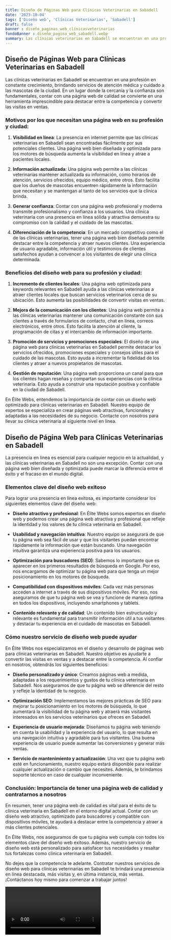 ```yaml
---
title: Diseño de Páginas Web para Clínicas Veterinarias en Sabadell
date: '2023-10-04'
tags: ['Diseño web', 'Clínicas Veterinarias', 'Sabadell']
draft: false
banner : diseño_paginas_web_clínicasveterinarias
fondoBanner : diseño_pagina_web_sabadell.webp
summary: Las clínicas veterinarias en Sabadell se encuentran en una profesión en constante crecimiento, brindando servicios de atención médica y cuidado a las mascotas de la ciudad. En un lugar donde la cercanía y la confianza son fundamentales, contar con una página web de calidad se convierte en una herramienta imprescindible para destacar entre la competencia y convertir las visitas en ventas.
---
```


## Diseño de Páginas Web para Clínicas Veterinarias en Sabadell

Las clínicas veterinarias en Sabadell se encuentran en una profesión en constante crecimiento, brindando servicios de atención médica y cuidado a las mascotas de la ciudad. En un lugar donde la cercanía y la confianza son fundamentales, contar con una página web de calidad se convierte en una herramienta imprescindible para destacar entre la competencia y convertir las visitas en ventas.

### Motivos por los que necesitan una página web en su profesión y ciudad:

1. **Visibilidad en línea**: La presencia en internet permite que las clínicas veterinarias en Sabadell sean encontradas fácilmente por sus potenciales clientes. Una página web bien diseñada y optimizada para los motores de búsqueda aumenta la visibilidad en línea y atrae a pacientes locales.

2. **Información actualizada**: Una página web permite a las clínicas veterinarias mantener actualizada su información, como horarios de atención, servicios ofrecidos, equipo médico, entre otros. Esto facilita que los dueños de mascotas encuentren rápidamente la información que necesitan y se mantengan al tanto de los servicios que la clínica brinda.

3. **Generar confianza**: Contar con una página web profesional y moderna transmite profesionalismo y confianza a los usuarios. Una clínica veterinaria con una presencia en línea sólida y atractiva demuestra su compromiso con la calidad y el cuidado de las mascotas.

4. **Diferenciación de la competencia**: En un mercado competitivo como el de las clínicas veterinarias, tener una página web bien diseñada permite destacar entre la competencia y atraer nuevos clientes. Una experiencia de usuario agradable, información útil y testimonios de clientes satisfechos ayudan a convencer a los visitantes de elegir una clínica determinada.

### Beneficios del diseño web para su profesión y ciudad:

1. **Incremento de clientes locales**: Una página web optimizada para keywords relevantes en Sabadell ayuda a las clínicas veterinarias a atraer clientes locales que buscan servicios veterinarios cerca de su ubicación. Esto aumenta las posibilidades de convertir visitas en ventas.

2. **Mejora de la comunicación con los clientes**: Una página web permite a las clínicas veterinarias mantener una comunicación constante con sus clientes a través de formularios de contacto, chat en línea, correos electrónicos, entre otros. Esto facilita la atención al cliente, la programación de citas y el intercambio de información importante.

3. **Promoción de servicios y promociones especiales**: El diseño de una página web para clínicas veterinarias en Sabadell permite destacar los servicios ofrecidos, promociones especiales y consejos útiles para el cuidado de las mascotas. Esto ayuda a incrementar la fidelidad de los clientes y atraer a nuevos propietarios de mascotas.

4. **Gestión de reputación**: Una página web proporciona un canal para que los clientes hagan reseñas y compartan sus experiencias con la clínica veterinaria. Esto ayuda a construir una reputación positiva y confiable en la ciudad de Sabadell.

En Élite Webs, entendemos la importancia de contar con un diseño web optimizado para clínicas veterinarias en Sabadell. Nuestro equipo de expertos se especializa en crear páginas web atractivas, funcionales y adaptadas a las necesidades de su negocio. Contacte con nosotros para llevar su clínica veterinaria al siguiente nivel en línea.

<GifSeo />

<Cta />

## Diseño de Página Web para Clínicas Veterinarias en Sabadell

La presencia en línea es esencial para cualquier negocio en la actualidad, y las clínicas veterinarias en Sabadell no son una excepción. Contar con una página web bien diseñada y optimizada puede marcar la diferencia entre el éxito y el fracaso en el mundo digital. 

### Elementos clave del diseño web exitoso

Para lograr una presencia en línea exitosa, es importante considerar los siguientes elementos clave del diseño web:

- **Diseño atractivo y profesional**: En Élite Webs somos expertos en diseño web y podemos crear una página web atractiva y profesional que refleje la identidad y los valores de tu clínica veterinaria en Sabadell.

- **Usabilidad y navegación intuitiva**: Nuestro equipo se asegurará de que tu página web sea fácil de usar y que los visitantes puedan encontrar rápidamente la información que están buscando. Una navegación intuitiva garantiza una experiencia positiva para los usuarios.

- **Optimización para buscadores (SEO)**: Sabemos lo importante que es aparecer en los primeros resultados de búsqueda en Google. Por eso, nos encargamos de optimizar tu página web para que tenga un mejor posicionamiento en los motores de búsqueda.

- **Compatibilidad con dispositivos móviles**: Cada vez más personas acceden a internet a través de sus dispositivos móviles. Por eso, nos aseguramos de que tu página web se vea y funcione de manera óptima en todos los dispositivos, incluyendo smartphones y tablets.

- **Contenido relevante y de calidad**: Un contenido bien estructurado y relevante es fundamental para transmitir información útil a tus visitantes y destacar tu experiencia en el cuidado de mascotas en Sabadell.

### Cómo nuestro servicio de diseño web puede ayudar

En Élite Webs nos especializamos en el diseño y desarrollo de páginas web para clínicas veterinarias en Sabadell. Nuestro objetivo es ayudarte a convertir las visitas en ventas y a destacar entre la competencia. Al confiar en nosotros, obtendrás los siguientes beneficios:

- **Diseño personalizado y único**: Creamos páginas web a medida, adaptadas a los requerimientos y gustos de tu clínica veterinaria en Sabadell. Nos aseguramos de que tu página web se diferencie del resto y refleje la identidad de tu negocio.

- **Optimización SEO**: Implementamos las mejores prácticas de SEO para mejorar tu posicionamiento en los motores de búsqueda, lo que aumentará la visibilidad de tu página web y atraerá más visitantes interesados en los servicios veterinarios que ofreces en Sabadell.

- **Experiencia de usuario mejorada**: Diseñamos tu página web teniendo en cuenta la usabilidad y la experiencia del usuario, lo que resulta en una navegación intuitiva y agradable para tus visitantes. Una buena experiencia de usuario puede aumentar las conversiones y generar más ventas.

- **Servicio de mantenimiento y actualización**: Una vez que tu página web esté en funcionamiento, nuestro equipo estará disponible para realizar cualquier actualización o cambio que necesites. Además, te brindamos soporte técnico en caso de cualquier inconveniente.

### Conclusión: Importancia de tener una página web de calidad y contratarnos a nosotros

En resumen, tener una página web de calidad es vital para el éxito de tu clínica veterinaria en Sabadell en el entorno digital actual. Contar con un diseño web atractivo, optimizado para buscadores y compatible con dispositivos móviles, te ayudará a destacar entre la competencia y atraer a más clientes potenciales.

En Élite Webs, nos aseguramos de que tu página web cumpla con todos los elementos clave del diseño web exitoso. Además, nuestro servicio de diseño web está personalizado para satisfacer tus necesidades y resaltar tus fortalezas como clínica veterinaria en Sabadell.

No dejes que la competencia te adelante. Contratar nuestros servicios de diseño web para clínicas veterinarias en Sabadell te brindará una presencia en línea destacada, más visitas y, en última instancia, más ventas. ¡Contáctanos hoy mismo para comenzar a trabajar juntos!

<Video />

<CtaBot job='Clínicas Veterinarias' city='Sabadell'/>

<Gmaps query='Sabadell+españa+maps' />